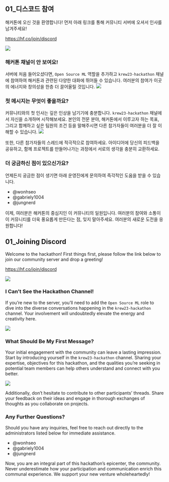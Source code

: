 ::: {.content-visible when-profile="korean"}
## 01_디스코드 참여

해커톤에 오신 것을 환영합니다! 먼저 아래 링크를 통해 커뮤니티 서버에 오셔서 인사를 남겨주세요!

::: {.callout-note appearance="simple"}
[https://hf.co/join/discord](https://hf.co/join/discord)
:::

![](images/hf-server-first-steps.png)

### 해커톤 채널이 안 보여요!

서버에 처음 들어오셨다면, `Open Source ML` 역할을 추가하고 `krew23-hackathon` 채널에 참여하여 해커톤과 관련된 다양한 대화에 뛰어들 수 있습니다. 여러분의 참여가 이곳의 에너지와 창의성을 한층 더 끌어올릴 것입니다.
![](images/get-roles.png)

### 첫 메시지는 무엇이 좋을까요?

커뮤니티와의 첫 인사는 깊은 인상을 남기기에 충분합니다. `krew23-hackathon` 채널에서 자신을 소개하며 시작해보세요. 본인의 전문 분야, 해커톤에서 이루고자 하는 목표, 그리고 함께하고 싶은 팀원의 조건 등을 말해주시면 다른 참가자들이 여러분을 더 잘 이해할 수 있습니다.
![](images/introduce-yourself.png)

또한, 다른 참가자들의 스레드에 적극적으로 참여하세요. 아이디어에 당신의 피드백을 공유하고, 함께 프로젝트를 만들어나가는 과정에서 서로의 생각을 충분히 교환하세요.

### 더 궁금하신 점이 있으신가요?

언제든지 궁금한 점이 생기면 아래 운영진에게 문의하여 즉각적인 도움을 받을 수 있습니다.

- @wonhseo
- @gabriely1004
- @jungnerd

이제, 여러분은 해커톤의 중심지인 이 커뮤니티의 일원입니다. 여러분의 참여와 소통이 이 커뮤니티를 더욱 풍요롭게 만든다는 점, 잊지 말아주세요. 여러분의 새로운 도전을 응원합니다!
:::

::: {.content-visible when-profile="english"}
## 01_Joining Discord

Welcome to the hackathon! First things first, please follow the link below to join our community server and drop a greeting!

::: {.callout-note appearance="simple"}
[https://hf.co/join/discord](https://hf.co/join/discord)
:::

![](images/hf-server-first-steps.png)

### I Can't See the Hackathon Channel!

If you're new to the server, you’ll need to add the `Open Source ML` role to dive into the diverse conversations happening in the `krew23-hackathon` channel. Your involvement will undoubtedly elevate the energy and creativity here.

![](images/get-roles.png)

### What Should Be My First Message?

Your initial engagement with the community can leave a lasting impression. Start by introducing yourself in the `krew23-hackathon` channel. Sharing your expertise, objectives for this hackathon, and the qualities you’re seeking in potential team members can help others understand and connect with you better.

![](images/introduce-yourself.png)

Additionally, don’t hesitate to contribute to other participants' threads. Share your feedback on their ideas and engage in thorough exchanges of thoughts as you collaborate on projects.

### Any Further Questions?

Should you have any inquiries, feel free to reach out directly to the administrators listed below for immediate assistance.

- @wonhseo
- @gabriely1004
- @jungnerd

Now, you are an integral part of this hackathon's epicenter, the community. Never underestimate how your participation and communication enrich this communal experience. We support your new venture wholeheartedly!
:::